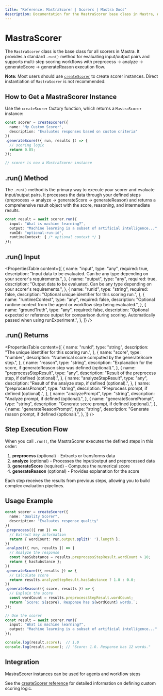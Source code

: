 ```yaml
---
title: "Reference: MastraScorer | Scorers | Mastra Docs"
description: Documentation for the MastraScorer base class in Mastra, which provides the foundation for all custom and built-in scorers.
---
```


# MastraScorer

The `MastraScorer` class is the base class for all scorers in Mastra. It provides a standard `.run()` method for evaluating input/output pairs and supports multi-step scoring workflows with preprocess → analyze → generateScore → generateReason execution flow.

**Note:** Most users should use [`createScorer`](./create-scorer) to create scorer instances. Direct instantiation of `MastraScorer` is not recommended.

## How to Get a MastraScorer Instance

Use the `createScorer` factory function, which returns a `MastraScorer` instance:

```typescript
const scorer = createScorer({
  name: "My Custom Scorer",
  description: "Evaluates responses based on custom criteria"
})
.generateScore(({ run, results }) => {
  // scoring logic
  return 0.85;
});

// scorer is now a MastraScorer instance
```

## .run() Method

The `.run()` method is the primary way to execute your scorer and evaluate input/output pairs. It processes the data through your defined steps (preprocess → analyze → generateScore → generateReason) and returns a comprehensive result object with the score, reasoning, and intermediate results.

```typescript
const result = await scorer.run({
  input: "What is machine learning?",
  output: "Machine learning is a subset of artificial intelligence...",
  runId: "optional-run-id",
  runtimeContext: { /* optional context */ }
});
```

## .run() Input

<PropertiesTable
  content={[
    {
      name: "input",
      type: "any",
      required: true,
      description: "Input data to be evaluated. Can be any type depending on your scorer's requirements.",
    },
    {
      name: "output",
      type: "any",
      required: true,
      description: "Output data to be evaluated. Can be any type depending on your scorer's requirements.",
    },
    {
      name: "runId",
      type: "string",
      required: false,
      description: "Optional unique identifier for this scoring run.",
    },
    {
      name: "runtimeContext",
      type: "any",
      required: false,
      description: "Optional runtime context from the agent or workflow step being evaluated.",
    },
    {
      name: "groundTruth",
      type: "any",
      required: false,
      description: "Optional expected or reference output for comparison during scoring. Automatically passed when using runExperiment.",
    },
  ]}
/>

## .run() Returns

<PropertiesTable
  content={[
    {
      name: "runId",
      type: "string",
      description: "The unique identifier for this scoring run.",
    },
    {
      name: "score",
      type: "number",
      description: "Numerical score computed by the generateScore step.",
    },
    {
      name: "reason",
      type: "string",
      description: "Explanation for the score, if generateReason step was defined (optional).",
    },
    {
      name: "preprocessStepResult",
      type: "any",
      description: "Result of the preprocess step, if defined (optional).",
    },
    {
      name: "analyzeStepResult",
      type: "any",
      description: "Result of the analyze step, if defined (optional).",
    },
    {
      name: "preprocessPrompt",
      type: "string",
      description: "Preprocess prompt, if defined (optional).",
    },
    {
      name: "analyzePrompt",
      type: "string",
      description: "Analyze prompt, if defined (optional).",
    },
    {
      name: "generateScorePrompt",
      type: "string",
      description: "Generate score prompt, if defined (optional).",
    },
        {
      name: "generateReasonPrompt",
      type: "string",
      description: "Generate reason prompt, if defined (optional).",
    },
  ]}
/>

## Step Execution Flow

When you call `.run()`, the MastraScorer executes the defined steps in this order:

1. **preprocess** (optional) - Extracts or transforms data
2. **analyze** (optional) - Processes the input/output and preprocessed data  
3. **generateScore** (required) - Computes the numerical score
4. **generateReason** (optional) - Provides explanation for the score

Each step receives the results from previous steps, allowing you to build complex evaluation pipelines.

## Usage Example

```typescript
const scorer = createScorer({
  name: "Quality Scorer",
  description: "Evaluates response quality"
})
.preprocess(({ run }) => {
  // Extract key information
  return { wordCount: run.output.split(' ').length };
})
.analyze(({ run, results }) => {
  // Analyze the response
  const hasSubstance = results.preprocessStepResult.wordCount > 10;
  return { hasSubstance };
})
.generateScore(({ results }) => {
  // Calculate score
  return results.analyzeStepResult.hasSubstance ? 1.0 : 0.0;
})
.generateReason(({ score, results }) => {
  // Explain the score
  const wordCount = results.preprocessStepResult.wordCount;
  return `Score: ${score}. Response has ${wordCount} words.`;
});

// Use the scorer
const result = await scorer.run({
  input: "What is machine learning?",
  output: "Machine learning is a subset of artificial intelligence..."
});

console.log(result.score);  // 1.0
console.log(result.reason); // "Score: 1.0. Response has 12 words."
```

## Integration

MastraScorer instances can be used for agents and workflow steps

See the [createScorer reference](./create-scorer) for detailed information on defining custom scoring logic.